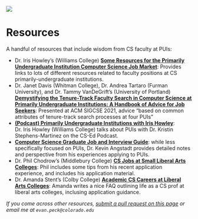 ![](assets/img/cs-pui-listing.jpg)

# Resources


A handful of resources that include wisdom from CS faculty at PUIs:

- Dr. Iris Howley's (Williams College) [**Some Resources for the Primarily Undergraduate Institution Computer Science Job Market**](https://docs.google.com/document/d/1JGyp7_NJKDAjCpsm8Z5_lty0P76jk3bhPPMdQJaF0nw/edit?usp=sharing): Provides links to lots of different resources related to faculty positions at CS primarily-undergraduate institutions. 
- Dr. Janet Davis (Whitman College), Dr. Andrea Tartaro (Furman University), and Dr. Tammy VanDeGrift's (University of Portland) [**Demystifying the Tenure-Track Faculty Search in Computer Science at Primarily Undergraduate Institutions: A Handbook of Advice for Job Seekers**](https://dl.acm.org/doi/10.1145/3408877.3432512): Presented at ACM SIGCSE 2021, advice "based on common attributes of tenure-track search processes at four PUIs"
- [**(Podcast) Primarily Undergraduate Institutions with Iris Howley**](https://csedpodcast.org/blog/s3ep10_primarily_undergraduate_institutions/): Dr. Iris Howley (Williams College) talks about PUIs with Dr. Kristin Stephens-Martinez on the CS-Ed Podcast.
- [**Computer Science Graduate Job and Interview Guide**](https://csguides.github.io/grad-job-guide/): while less specifically focused on PUIs, Dr. Kevin Angstadt provides detailed notes and perspective from his experiences applying to PUIs. 
- Dr. Phil Chodrow's (Middlebury College) [**CS Jobs at Small Liberal Arts Colleges**](https://www.philchodrow.prof/job_app.html): Phil includes some tips from his recent application experience, and includes his application material. 
- Dr. Amanda Stent's (Colby College) [**Academic CS Careers at Liberal Arts Colleges**](https://medium.com/@ajstent/academic-cs-careers-at-liberal-arts-colleges-917b0d3e82ab): Amanda writes a nice FAQ outlining life as a CS prof at liberal arts colleges, inclusing application guidance.  

_If you come across other resources, [submit a pull request on this page](https://github.com/cs-pui/cs-pui.github.io/blob/master/resources.md) or email me at `evan.peck@colorado.edu`_